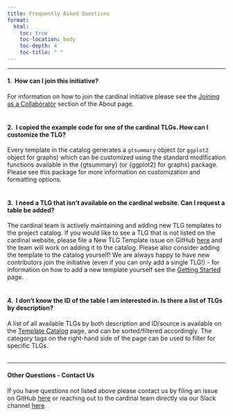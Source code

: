 ```yaml
---
title: Frequently Asked Questions
format:
  html:
    toc: true
    toc-location: body
    toc-depth: 4
    toc-title: " "
---
```


------------------------------------------------------------------------

#### 1. \ How can I join this initiative?

For information on how to join the cardinal initiative please see the [Joining as a Collaborator](https://pharmaverse.github.io/cardinal/quarto/about.html#joining-as-a-collaborator) section of the About page.
<br/><br/>


#### 2. \ I copied the example code for one of the cardinal TLGs. How can I customize the TLG?

Every template in the catalog generates a `gtsummary` object (or `ggplot2` object for graphs) which can be customized using the standard modification functions available in the {gtsummary} (or {ggplot2} for graphs) package. Please see this package for more information on customization and formatting options.
<br/><br/>


#### 3. \ I need a TLG that isn't available on the cardinal website. Can I request a table be added?

The cardinal team is actively maintaining and adding new TLG templates to the project catalog. If you would like to see a TLG that is not listed on the cardinal website, please file a New TLG Template issue on GitHub [here](https://github.com/pharmaverse/cardinal/issues/new/choose) and the team will work on adding it to the catalog. Please also consider adding the template to the catalog yourself! We are always happy to have new contributors join the initiative (even if you can only add a single TLG!) - for information on how to add a new template yourself see the [Getting Started](getting_started.qmd) page.
<br/><br/>


#### 4. \ I don't know the ID of the table I am interested in. Is there a list of TLGs by description?

A list of all available TLGs by both description and ID/source is available on the [Template Catalog](index-catalog.qmd) page, and can be sorted/filtered accordingly. The category tags on the right-hand side of the page can be used to filter for specific TLGs.
<br/><br/>


------------------------------------------------------------------------


#### Other Questions - Contact Us

If you have questions not listed above please contact us by filing an issue on GitHub [here](https://github.com/pharmaverse/cardinal/issues/new/choose) or reaching out to the cardinal team directly via our Slack channel [here](https://app.slack.com/client/T028PB489D3/C04MQS12MND).
